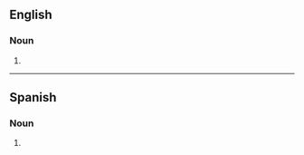 ==English==

===Noun===
{{head|en|noun form}}

# {{plural of|en|guayabera}}

----

==Spanish==

===Noun===
{{head|es|noun form|g=f-p}}

# {{inflection of|es|guayabera||p}}
